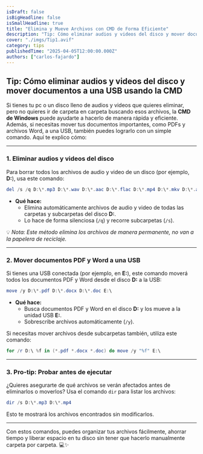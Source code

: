 ```yaml
---
isDraft: false
isBigHeadline: false
isSmallHeadline: true
title: "Elimina y Mueve Archivos con CMD de Forma Eficiente"
description: "Tip: Cómo eliminar audios y videos del disco y mover documentos a una USB usando la CMD."
cover: "./imgs/Tip1.avif"
category: tips
publishedTime: "2025-04-05T12:00:00.000Z"
authors: ["carlos-fajardo"]
---
```


## Tip: Cómo eliminar audios y videos del disco y mover documentos a una USB usando la CMD

Si tienes tu pc o un disco lleno de audios y videos que quieres eliminar, pero no quieres ir de carpeta en carpeta buscando esos archivos, la **CMD de Windows** puede ayudarte a hacerlo de manera rápida y eficiente. Además, si necesitas mover tus documentos importantes, como PDFs y archivos Word, a una USB, también puedes lograrlo con un simple comando. Aquí te explico cómo:

---

### 1. **Eliminar audios y videos del disco**

Para borrar todos los archivos de audio y video de un disco (por ejemplo, **D:**), usa este comando:

```powershell
del /s /q D:\*.mp3 D:\*.wav D:\*.aac D:\*.flac D:\*.mp4 D:\*.mkv D:\*.avi D:\*.mov D:\*.wmv D:\*.flv
```

- **Qué hace:**
    - Elimina automáticamente archivos de audio y video de todas las carpetas y subcarpetas del disco **D:**.
    - Lo hace de forma silenciosa (`/q`) y recorre subcarpetas (`/s`).

💡 *Nota: Este método elimina los archivos de manera permanente, no van a la papelera de reciclaje.*

---

### 2. **Mover documentos PDF y Word a una USB**

Si tienes una USB conectada (por ejemplo, en **E:**), este comando moverá todos los documentos PDF y Word desde el disco **D:** a la USB:

```powershell
move /y D:\*.pdf D:\*.docx D:\*.doc E:\
```

- **Qué hace:**
    - Busca documentos PDF y Word en el disco **D:** y los mueve a la unidad USB **E:**.
    - Sobrescribe archivos automáticamente (`/y`).

Si necesitas mover archivos desde subcarpetas también, utiliza este comando:

```powershell
for /r D:\ %f in (*.pdf *.docx *.doc) do move /y "%f" E:\
```

---

### 3. **Pro-tip: Probar antes de ejecutar**

¿Quieres asegurarte de qué archivos se verán afectados antes de eliminarlos o moverlos? Usa el comando `dir` para listar los archivos:

```powershell
dir /s D:\*.mp3 D:\*.mp4
```

Esto te mostrará los archivos encontrados sin modificarlos.

---

Con estos comandos, puedes organizar tus archivos fácilmente, ahorrar tiempo y liberar espacio en tu disco sin tener que hacerlo manualmente carpeta por carpeta. 💻✨